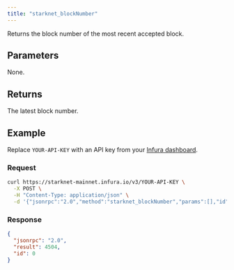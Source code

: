 ```yaml
---
title: "starknet_blockNumber"
---
```



Returns the block number of the most recent accepted block.

## Parameters

None.

## Returns

The latest block number.

## Example

Replace `YOUR-API-KEY` with an API key from your [Infura dashboard](https://infura.io/dashboard).

### Request

<Tabs>
<TabItem value="cURL">

```bash
curl https://starknet-mainnet.infura.io/v3/YOUR-API-KEY \
  -X POST \
  -H "Content-Type: application/json" \
  -d '{"jsonrpc":"2.0","method":"starknet_blockNumber","params":[],"id":0}'
```

</TabItem>
</Tabs>

### Response

<Tabs>
<TabItem value="JSON">

```json
{
  "jsonrpc": "2.0",
  "result": 4504,
  "id": 0
}
```

</TabItem>
</Tabs>
